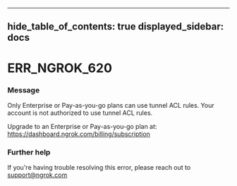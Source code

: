 

---
hide_table_of_contents: true
displayed_sidebar: docs
---


# ERR_NGROK_620

### Message
Only Enterprise or Pay-as-you-go plans can use tunnel ACL rules.
Your account is not authorized to use tunnel ACL rules.

Upgrade to an Enterprise or Pay-as-you-go plan at: https://dashboard.ngrok.com/billing/subscription

<ErrorDetails error="err_ngrok_620" />



### Further help
If you're having trouble resolving this error, please reach out to [support@ngrok.com](mailto:support@ngrok.com?subject=Help%20with%20ERR_NGROK_620)

